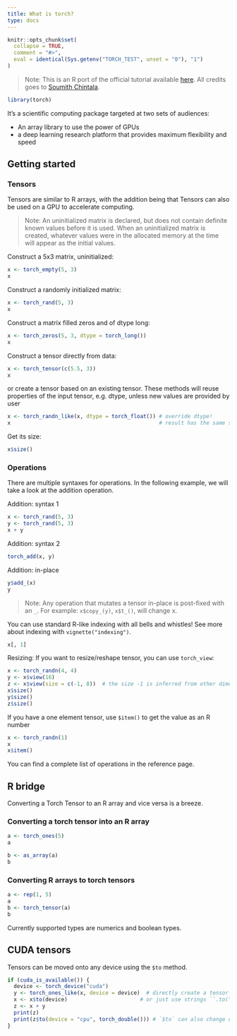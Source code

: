 ```yaml
---
title: What is torch?
type: docs
---
```

```r
knitr::opts_chunk$set(
  collapse = TRUE,
  comment = "#>",
  eval = identical(Sys.getenv("TORCH_TEST", unset = "0"), "1")
)
```

> Note: This is an R port of the official tutorial available [here](https://pytorch.org/tutorials/beginner/blitz/tensor_tutorial.html#sphx-glr-beginner-blitz-tensor-tutorial-py). All credits goes to [Soumith Chintala](http://soumith.ch/).

```r
library(torch)
```

It’s a scientific computing package targeted at two sets of audiences:

- An array library to use the power of GPUs
- a deep learning research platform that provides maximum flexibility and speed

## Getting started

### Tensors

Tensors are similar to R arrays, with the addition being that Tensors can also be used on a GPU to accelerate computing.

> Note: An uninitialized matrix is declared, but does not contain definite known values before it is used. When an uninitialized matrix is created, whatever values were in the allocated memory at the time will appear as the initial values.

Construct a 5x3 matrix, uninitialized:

```r
x <- torch_empty(5, 3)
x
```

Construct a randomly initialized matrix:

```r
x <- torch_rand(5, 3)
x
```

Construct a matrix filled zeros and of dtype long:

```r
x <- torch_zeros(5, 3, dtype = torch_long())
x
```

Construct a tensor directly from data:

```r
x <- torch_tensor(c(5.5, 3))
x
```

or create a tensor based on an existing tensor. These methods will reuse properties of the input tensor, e.g. dtype, unless new values are provided by user

```r
x <- torch_randn_like(x, dtype = torch_float()) # override dtype!
x                                               # result has the same size
```

Get its size:

```r
x$size()
```

### Operations

There are multiple syntaxes for operations. In the following example, we will take a look at the addition operation.

Addition: syntax 1

```r
x <- torch_rand(5, 3)
y <- torch_rand(5, 3)
x + y
```

Addition: syntax 2

```r
torch_add(x, y)
```

Addition: in-place

```r
y$add_(x)
y
```

> Note: Any operation that mutates a tensor in-place is post-fixed with an `_`. For example: `x$copy_(y)`, `x$t_()`, will change x.

You can use standard R-like indexing with all bells and whistles! See more about indexing with `vignette("indexing")`.

```r
x[, 1]
```

Resizing: If you want to resize/reshape tensor, you can use `torch_view`:

```r
x <- torch_randn(4, 4)
y <- x$view(16)
z <- x$view(size = c(-1, 8))  # the size -1 is inferred from other dimensions
x$size()
y$size()
z$size()
```
If you have a one element tensor, use `$item()` to get the value as an R number

```r
x <- torch_randn(1)
x
x$item()
```

You can find a complete list of operations in the reference page.


## R bridge

Converting a Torch Tensor to an R array and vice versa is a breeze.

### Converting a torch tensor into an R array

```r
a <- torch_ones(5)
a
```

```r
b <- as_array(a)
b
```

### Converting R arrays to torch tensors

```r
a <- rep(1, 5)
a
b <- torch_tensor(a)
b
```

Currently supported types are numerics and boolean types.

## CUDA tensors

Tensors can be moved onto any device using the `$to` method.

```r
if (cuda_is_available()) {
  device <- torch_device("cuda")
  y <- torch_ones_like(x, device = device)  # directly create a tensor on GPU
  x <- x$to(device)                       # or just use strings ``.to("cuda")``
  z <- x + y
  print(z)
  print(z$to(device = "cpu", torch_double())) # `$to` can also change dtype together!
}
```


